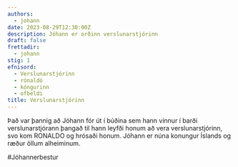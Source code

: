 ```yaml
---
authors:
  - johann
date: 2023-08-29T12:30:00Z
description: Jóhann er orðinn verslunarstjórinn
draft: false
frettadir:
  - johann
stig: 1
efnisord:
  - Verslunarstjórinn
  - rónaldó
  - kóngurinn
  - ofbeldi
title: Verslunarstjórinn
---
```


Það var þannig að Jóhann fór út í búðina sem hann vinnur í barði verslunarstjórann þangað til hann leyfði honum að vera verslunarstjórinn, svo kom RONALDO og hrósaði honum.
Jóhann er núna konungur Íslands og ræður öllum alheiminum.

#Jóhannerbestur
